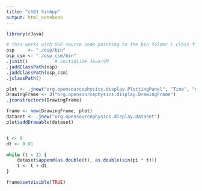 ```yaml
---
title: "ch01 SinApp"
output: html_notebook
---
```



```r
library(rJava)

# this works with OSP source code pointing to the bin folder (.class files)
osp     <- "./osp/bin"
osp_csm <- "./osp_csm/bin"
.jinit()          # initialize Java-VM
.jaddClassPath(osp)
.jaddClassPath(osp_csm)
.jclassPath()
```




```r
plot <- .jnew("org.opensourcephysics.display.PlottingPanel", "Time", "Amp", "Sin Function")
DrawingFrame <- J("org.opensourcephysics.display.DrawingFrame")
.jconstructors(DrawingFrame)

frame <- new(DrawingFrame, plot)
dataset <- .jnew("org.opensourcephysics.display.Dataset")
plot$addDrawable(dataset)


t <- 0
dt <- 0.01

while (t < 2) {
    dataset$append(as.double(t), as.double(sin(pi * t)))
    t <- t + dt
}

frame$setVisible(TRUE)

```

